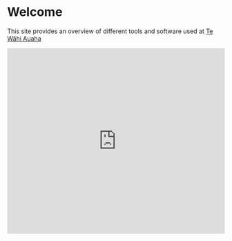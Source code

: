 # Welcome

This site provides an overview of different tools and software used at [Te Wāhi Auaha](https://tewahi.com)

  <iframe
    width="100%"
    height="430"
    src="https://www.youtube.com/embed/tAw80XRpcSI"
    frameborder="0"
    allow="accelerometer; autoplay; clipboard-write; encrypted-media; gyroscope; picture-in-picture"
    allowfullscreen
  />

Video shot by Isobel Beszant and Bo Chen, edited by Bo Chen